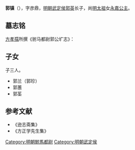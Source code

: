 '''郭镇'''（{{bd|1372年||1399年}}），字彦鼎，[[明朝|明朝]][[武定侯|武定侯]][[郭英|郭英]]长子，尚[[明太祖|明太祖]]女[[永嘉贞懿公主|永嘉公主]]。

== 墓志铭 ==
[[方孝孺|方孝孺]]所撰《驸马都尉郭公圹志》：
{{Quotation|公讳镇，字彦鼎，姓郭氏，世凤阳临淮县人，父英以才勇善战，从太祖高皇帝定天下，时名将。赐号开国辅运推诚宣力武臣元勋柱国，封武定侯，夫人马氏。公何氏出，高祖讳山甫，曾祖讳聚，以侯贵皆追封武定侯，祖妣卓氏，曾祖妣赵氏皆封武定侯夫人，公故大家伯父子兴以军功封巩昌侯，追封陕国公谥宣武，而姑氏复高皇帝妃，公以勋戚子弟，资貌絜修仪正详，谨朝谒之际上属目班行，独心喜焉。洪武二十二年遂选尚永嘉公主，赐金玉带、鞍马、金绣衣九袭，拜驸马都尉，岁食禄二千石，时年甫十七，好学工诗熟于礼，度每命练兵综事于外，恭勤不懈中外称之。三十一年闰五月高皇帝崩，今天子即位，复命赏辽东兵事，巳而还中途疾作，至京师不能朝，诏国医视之，卒弗愈，以元年正月薨于赐第，年二十有八，事闻，天子辍正朝三日，敛及葬皆遣官祭，诸王亦遣祭，奠子三人，曰兰、蕙、荃，皆上所赐名，以是年四月十五日葬于应天府聚宝山，丧葬之具一给于官，不以烦其家。呜呼，公父成功于先，而公嗣其富贵以承恩宠能恪恭于位，令闻有称可谓贤矣，生不永年，无以竟其志，岂非惜哉，且着始终纳诸幽堂，庶后之人莫敢坏伤。}}

==子女==
子三人。
* 郭兰（郭珍）
* 郭蕙
* 郭荃

== 参考文献 ==
{{Wikisource|明史/卷130}}
{{Reflist}}
*《逊志斋集》
*《方正学先生集》

[[Category:明朝駙馬都尉|Category:明朝駙馬都尉]]
[[Category:明朝武定侯|Category:明朝武定侯]]